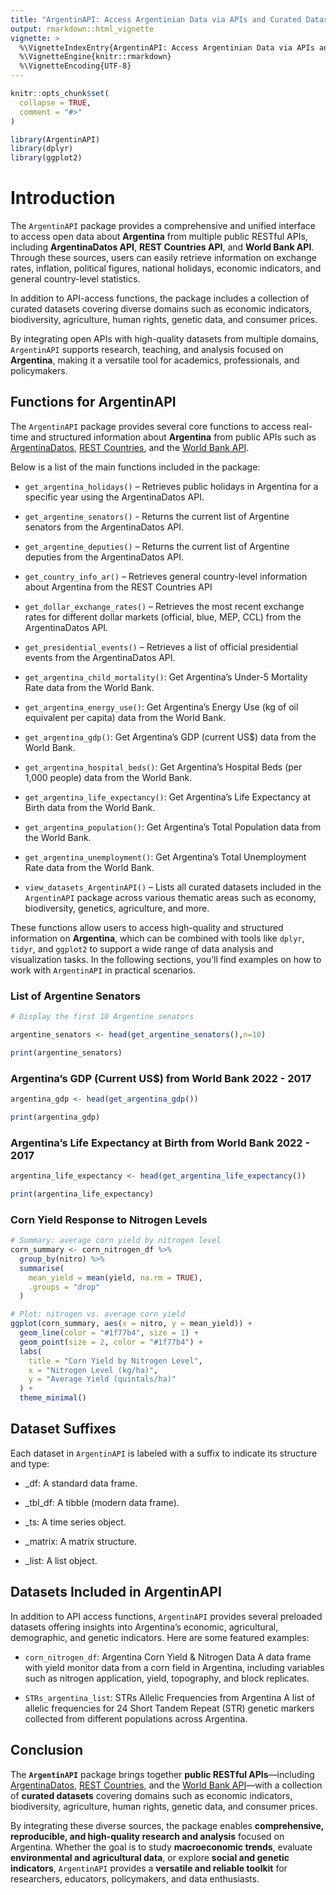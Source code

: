---
title: "ArgentinAPI: Access Argentinian Data via APIs and Curated Datasets"
output: rmarkdown::html_vignette
vignette: >
  %\VignetteIndexEntry{ArgentinAPI: Access Argentinian Data via APIs and Curated Datasets}
  %\VignetteEngine{knitr::rmarkdown}
  %\VignetteEncoding{UTF-8}
---

```{r, include = FALSE}
knitr::opts_chunk$set(
  collapse = TRUE,
  comment = "#>"
)
```

```{r setup}
library(ArgentinAPI)
library(dplyr)
library(ggplot2)
```

# Introduction

The `ArgentinAPI` package provides a comprehensive and unified interface to access open data about **Argentina** from multiple public RESTful APIs, including **ArgentinaDatos API**, **REST Countries API**, and **World Bank API**. Through these sources, users can easily retrieve information on exchange rates, inflation, political figures, national holidays, economic indicators, and general country-level statistics.

In addition to API-access functions, the package includes a collection of curated datasets covering diverse domains such as economic indicators, biodiversity, agriculture, human rights, genetic data, and consumer prices.

By integrating open APIs with high-quality datasets from multiple domains, `ArgentinAPI` supports research, teaching, and analysis focused on **Argentina**, making it a versatile tool for academics, professionals, and policymakers.

## Functions for ArgentinAPI

The `ArgentinAPI` package provides several core functions to access real-time and structured information about **Argentina** from public APIs such as [ArgentinaDatos](https://argentinadatos.com/), [REST Countries](https://restcountries.com/), and the [World Bank API](https://datahelpdesk.worldbank.org/knowledgebase/articles/889392).  

Below is a list of the main functions included in the package:

- `get_argentina_holidays()` – Retrieves public holidays in Argentina for a specific year using the ArgentinaDatos API.

- `get_argentine_senators()` -  Returns the current list of Argentine senators from the ArgentinaDatos API.

- `get_argentine_deputies()` – Returns the current list of Argentine deputies from the ArgentinaDatos API.

- `get_country_info_ar()` – Retrieves general country-level information about Argentina from the REST Countries API 

- `get_dollar_exchange_rates()` – Retrieves the most recent exchange rates for different dollar markets (official, blue, MEP, CCL) from the ArgentinaDatos API.

- `get_presidential_events()` – Retrieves a list of official presidential events from the ArgentinaDatos API.

- `get_argentina_child_mortality()`: Get Argentina’s Under-5 Mortality Rate data from the World Bank.

- `get_argentina_energy_use()`: Get Argentina’s Energy Use (kg of oil equivalent per capita) data from the World Bank.

- `get_argentina_gdp()`: Get Argentina’s GDP (current US$) data from the World Bank. 
 
- `get_argentina_hospital_beds()`: Get Argentina’s Hospital Beds (per 1,000 people) data from the World Bank. 

- `get_argentina_life_expectancy()`: Get Argentina’s Life Expectancy at Birth data from the World Bank.

- `get_argentina_population()`: Get Argentina’s Total Population data from the World Bank.

- `get_argentina_unemployment()`: Get Argentina’s Total Unemployment Rate data from the World Bank.

- `view_datasets_ArgentinAPI()` – Lists all curated datasets included in the `ArgentinAPI` package across various thematic areas such as economy, biodiversity, genetics, agriculture, and more.

These functions allow users to access high-quality and structured information on **Argentina**, which can be combined with tools like `dplyr`, `tidyr`, and `ggplot2` to support a wide range of data analysis and visualization tasks. In the following sections, you’ll find examples on how to work with `ArgentinAPI` in practical scenarios.


### List of Argentine Senators

```{r argentine-senators,echo = TRUE,message = FALSE,warning = FALSE,results = 'markup'}

# Display the first 10 Argentine senators

argentine_senators <- head(get_argentine_senators(),n=10)

print(argentine_senators)

```


### Argentina's GDP (Current US$) from World Bank 2022 - 2017

```{r argentina-gdp,echo = TRUE,message = FALSE,warning = FALSE,results = 'markup'}


argentina_gdp <- head(get_argentina_gdp())

print(argentina_gdp)

```


### Argentina's Life Expectancy at Birth from World Bank 2022 - 2017

```{r argentina-life-expectancy,echo = TRUE,message = FALSE,warning = FALSE,results = 'markup'}

argentina_life_expectancy <- head(get_argentina_life_expectancy())

print(argentina_life_expectancy)

```


### Corn Yield Response to Nitrogen Levels

```{r corn-yield-plot, message=FALSE, warning=FALSE, fig.width=7, fig.height=5}

# Summary: average corn yield by nitrogen level
corn_summary <- corn_nitrogen_df %>%
  group_by(nitro) %>%
  summarise(
    mean_yield = mean(yield, na.rm = TRUE),
    .groups = "drop"
  )

# Plot: nitrogen vs. average corn yield
ggplot(corn_summary, aes(x = nitro, y = mean_yield)) +
  geom_line(color = "#1f77b4", size = 1) +
  geom_point(size = 2, color = "#1f77b4") +
  labs(
    title = "Corn Yield by Nitrogen Level",
    x = "Nitrogen Level (kg/ha)",
    y = "Average Yield (quintals/ha)"
  ) +
  theme_minimal()


```


## Dataset Suffixes

Each dataset in `ArgentinAPI` is labeled with a suffix to indicate its structure and type:

- _df: A standard data frame.

- _tbl_df: A tibble (modern data frame).

- _ts: A time series object.

- _matrix: A matrix structure.

- _list: A list object.

## Datasets Included in ArgentinAPI

In addition to API access functions, `ArgentinAPI` provides several preloaded datasets offering insights into Argentina's economic, agricultural, demographic, and genetic indicators. Here are some featured examples:

- `corn_nitrogen_df`: Argentina Corn Yield & Nitrogen Data
A data frame with yield monitor data from a corn field in Argentina, including variables such as nitrogen application, yield, topography, and block replicates.

- `STRs_argentina_list`: STRs Allelic Frequencies from Argentina
A list of allelic frequencies for 24 Short Tandem Repeat (STR) genetic markers collected from different populations across Argentina.

## Conclusion

The **`ArgentinAPI`** package brings together **public RESTful APIs**—including [ArgentinaDatos](https://argentinadatos.com/), [REST Countries](https://restcountries.com/), and the [World Bank API](https://datahelpdesk.worldbank.org/knowledgebase/articles/889392)—with a collection of **curated datasets** covering domains such as economic indicators, biodiversity, agriculture, human rights, genetic data, and consumer prices.  

By integrating these diverse sources, the package enables **comprehensive, reproducible, and high-quality research and analysis** focused on Argentina. Whether the goal is to study **macroeconomic trends**, evaluate **environmental and agricultural data**, or explore **social and genetic indicators**, `ArgentinAPI` provides a **versatile and reliable toolkit** for researchers, educators, policymakers, and data enthusiasts.  


<div class="tocify-extend-page" data-unique="tocify-extend-page" style="height: 0;"></div>
